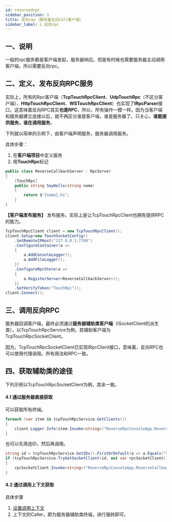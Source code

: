 ```yaml
---
id: reservedrpc
sidebar_position: 3
title: 反向rpc（服务器主动Call客户端）
sidebar_label: c.反向rpc
---
```


## 一、说明

一般的rpc服务都是客户端发起，服务器响应。但是有时候也需要服务器主动调用客户端，所以需要反向rpc。 <a name="FlEWm"></a>

## 二、定义、发布反向RPC服务

实际上，所有的Rpc客户端（**TcpTouchRpcClient**、**UdpTouchRpc**（不区分客户端）、**HttpTouchRpcClient**、**WSTouchRpcClient**）也实现了**IRpcParser**接口，这意味着反向RPC其实**也是RPC**，所以，所有操作一模一样。因为当客户端和服务器建立连接以后，就不再区分谁是客户端，谁是服务器了。只关心，**谁能提供服务，谁在调用服务**。

下列就以简单的示例下，由客户端声明服务，服务器调用服务。

具体步骤：

1. 在**客户端项目**中定义服务
2. 用**TouchRpc**标记

```csharp
public class ReverseCallbackServer : RpcServer
{
    [TouchRpc]
    public string SayHello(string name)
    {
        return $"{name},hi";
    }
}
```

**【客户端发布服务】**
发布服务，实际上是让TcpTouchRpcClient也拥有提供RPC的能力。

```csharp
TcpTouchRpcClient client = new TcpTouchRpcClient();
client.Setup(new TouchSocketConfig()
    .SetRemoteIPHost("127.0.0.1:7789")
    .ConfigureContainer(a =>
    {
        a.AddConsoleLogger();
        a.AddFileLogger();
    })
    .ConfigureRpcStore(a =>
    {
        a.RegisterServer<ReverseCallbackServer>();
    })
    .SetVerifyToken("TouchRpc"));
client.Connect();
```

<a name="bU1Ar"></a>

## 三、调用反向RPC

服务器回调客户端，最终必须通过**服务器辅助类客户端**（ISocketClient的派生类），以TcpTouchRpcService为例，其辅助客户端为TcpTouchRpcSocketClient。

因为，TcpTouchRpcSocketClient已实现IRpcClient接口，意味着，反向RPC也可以使用代理调用。所有用法和RPC一致。

## 四、获取辅助类的途径

下列示例以TcpTouchRpcSocketClient为例，其余一致。


#### 4.1 通过服务器直接获取

可以获取所有终端。

```csharp
foreach (var item in tcpTouchRpcService.GetClients())
{
    client.Logger.Info(item.Invoke<string>("ReverseRpcConsoleApp.ReverseCallbackServer.SayHello".ToLower(), InvokeOption.WaitInvoke, "张三"));
}
```

也可以先筛选ID，然后再调用。

```csharp
string id = tcpTouchRpcService.GetIDs().FirstOrDefault(a => a.Equals("特定id"));
if (tcpTouchRpcService.TryGetSocketClient(id, out var rpcSocketClient))
{
    rpcSocketClient.Invoke<string>("ReverseRpcConsoleApp.ReverseCallbackServer.SayHello".ToLower(), InvokeOption.WaitInvoke, "张三");
}
```

#### 4.2 通过调用上下文获取

具体步骤

1. [设置调用上下文](<3. 调用上下文.md>)
2. 上下文的Caller，即为服务器辅助类终端，进行强转即可。
